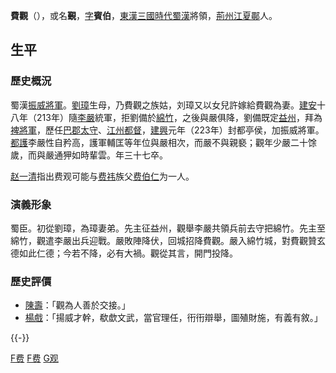 '''費觀'''（{{bd|2世紀|？|3世紀|？||catIdx=}}），或名'''覲'''，[[表字|字]]'''賓伯'''，[[東漢|東漢]][[三國時代|三國時代]][[蜀漢|蜀漢]]將領，[[荊州|荊州]][[江夏郡|江夏]][[鄳縣|鄳]]人。

== 生平 ==
=== 歷史概況 ===
蜀漢[[振威將軍|振威將軍]]。[[劉璋|劉璋]]生母，乃費觀之族姑，刘璋又以女兒許嫁給費觀為妻。[[建安_(东汉)|建安]]十八年（213年）隨[[李嚴_(蜀漢)|李嚴]]統軍，拒劉備於[[綿竹|綿竹]]，之後與嚴俱降，劉備既定[[益州|益州]]，拜為[[裨將軍|裨將軍]]，歷任[[巴郡|巴郡]][[太守|太守]]、[[重慶市|江州]][[都督|都督]]，[[建兴_(蜀汉)|建興]]元年（223年）封都亭侯，加振威將軍。[[都護|都護]]李嚴性自矜高，護軍輔匡等年位與嚴相次，而嚴不與親褻；觀年少嚴二十馀歲，而與嚴通狎如時輩雲。年三十七卒。

[[赵一清|赵一清]]指出费观可能与[[费祎|费祎]]族父[[费伯仁|费伯仁]]为一人。

=== 演義形象 ===
蜀臣。初從劉璋，為璋妻弟。先主征益州，觀舉李嚴共領兵前去守把綿竹。先主至綿竹，觀遣李嚴出兵迎戰。嚴敗陣降伏，回城招降費觀。嚴入綿竹城，對費觀贊玄德如此仁德；今若不降，必有大禍。觀從其言，開門投降。

=== 歷史評價 ===
*[[陳壽|陳壽]]：「觀為人善於交接。」
*[[楊戲|楊戲]]：「揚威才幹，欷歔文武，當官理任，衎衎辯舉，圖殖財施，有義有敘。」
{{-}}
{{start box}}
{{s-off}}
{{s-before|首任|就任时蜀汉尚未正式成立}}
{{s-title|[[蜀汉|蜀汉]]江州都督|219年-226年？}}
{{s-after|[[李严_(蜀汉)|李严]]}}
{{end box}}
[[Category:東汉軍事人物|F费]]
[[Category:蜀漢軍事人物|F费]]
[[Category:费姓|G观]]